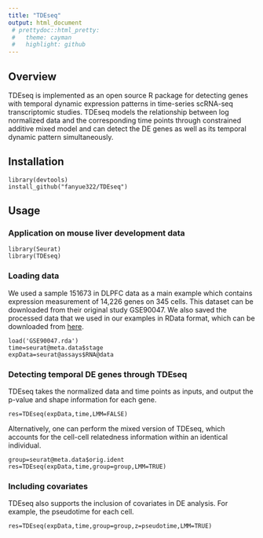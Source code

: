 ```yaml
---
title: "TDEseq"
output: html_document
 # prettydoc::html_pretty:
 #   theme: cayman
 #   highlight: github
---
```


## Overview
TDEseq is implemented as an open source R package for detecting genes with temporal dynamic expression patterns in time-series scRNA-seq transcriptomic studies. TDEseq models the relationship between log normalized data and the corresponding time points through constrained additive mixed model and can detect the DE genes as well as its temporal dynamic pattern simultaneously.

## Installation
```
library(devtools)
install_github("fanyue322/TDEseq")
```

## Usage

### Application on mouse liver development data
```
library(Seurat)
library(TDEseq)
```
### Loading data
We used a sample 151673 in DLPFC data as a main example which contains expression measurement of 14,226 genes on 345 cells. This dataset can be downloaded from their original study GSE90047. We also saved the processed data that we used in our examples in RData format, which can be downloaded from [here]( https://drive.google.com/drive/folders/1YKYLGeoZYZO0EBIzzoa3PBPSx-4UgXkr).
```
load('GSE90047.rda')
time=seurat@meta.data$stage
expData=seurat@assays$RNA@data
```
### Detecting temporal DE genes through TDEseq
TDEseq takes the normalized data and time points as inputs, and output the p-value and shape information for each gene.
```
res=TDEseq(expData,time,LMM=FALSE)
```

Alternatively, one can perform the mixed version of TDEseq, which accounts for the cell-cell relatedness information within an identical individual.
```
group=seurat@meta.data$orig.ident
res=TDEseq(expData,time,group=group,LMM=TRUE)
```

### Including covariates
TDEseq also supports the inclusion of covariates in DE analysis. For example, the pseudotime for each cell.
```
res=TDEseq(expData,time,group=group,z=pseudotime,LMM=TRUE)
```
